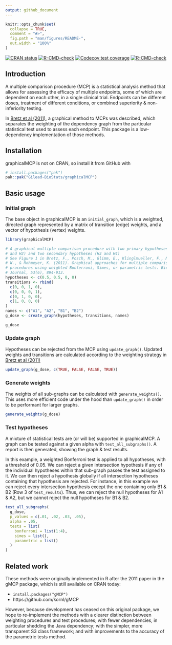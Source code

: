 ```yaml
---
output: github_document
---
```


<!-- README.md is generated from README.Rmd. Please edit that file -->

```r
knitr::opts_chunk$set(
  collapse = TRUE,
  comment = "#>",
  fig.path = "man/figures/README-",
  out.width = "100%"
)
```

<!-- badges: start -->
[![CRAN status](https://www.r-pkg.org/badges/version/graphicalMCP)](https://cran.r-project.org/package=graphicalMCP)
[![R-CMD-check](https://github.com/Gilead-BioStats/graphicalMCP/workflows/R-CMD-check-main/badge.svg)](https://github.com/Gilead-BioStats/graphicalMCP/actions)
[![Codecov test coverage](https://codecov.io/gh/Gilead-BioStats/graphicalMCP/branch/s3-graph_mcp/graph/badge.svg)](https://app.codecov.io/gh/Gilead-BioStats/graphicalMCP?branch=s3-graph_mcp)
[![R-CMD-check](https://github.com/Gilead-BioStats/graphicalMCP/actions/workflows/R-CMD-check.yaml/badge.svg)](https://github.com/Gilead-BioStats/graphicalMCP/actions/workflows/R-CMD-check.yaml)
<!-- badges: end -->

## Introduction

A multiple comparison procedure (MCP) is a statistical analysis method that allows for assessing the efficacy of multiple endpoints, some of which are dependent on each other, in a single clinical trial. Endpoints can be different doses, treatment of different conditions, or combined superiority & non-inferiority testing.

In [Bretz et al (2011)](https://onlinelibrary.wiley.com/doi/10.1002/bimj.201000239), a graphical method to MCPs was described, which separates the weighting of the dependency graph from the particular statistical test used to assess each endpoint. This package is a low-dependency implementation of those methods.

## Installation

graphicalMCP is not on CRAN, so install it from GitHub with

```r
# install.packages("pak")
pak::pak("Gilead-BioStats/graphicalMCP")
```

## Basic usage

### Initial graph

The base object in graphicalMCP is an `initial_graph`, which is a weighted, directed graph represented by a matrix of transition (edge) weights, and a vector of hypothesis (vertex) weights.

```r
library(graphicalMCP)

# A graphical multiple comparison procedure with two primary hypotheses (H1
# and H2) and two secondary hypotheses (H3 and H4)
# See Figure 1 in Bretz, F., Posch, M., Glimm, E., Klinglmueller, F., Maurer,
# W., & Rohmeyer, K. (2011). Graphical approaches for multiple comparison
# procedures using weighted Bonferroni, Simes, or parametric tests. Biometrical
# Journal, 53(6), 894-913.
hypotheses <- c(0.5, 0.5, 0, 0)
transitions <- rbind(
  c(0, 0, 1, 0),
  c(0, 0, 0, 1),
  c(0, 1, 0, 0),
  c(1, 0, 0, 0)
)
names <- c("A1", "A2", "B1", "B2")
g_dose <- create_graph(hypotheses, transitions, names)

g_dose
```

### Update graph

Hypotheses can be rejected from the MCP using `update_graph()`. Updated weights and transitions are calculated according to the weighting strategy in [Bretz et al (2011)](https://onlinelibrary.wiley.com/doi/10.1002/bimj.201000239)

```r
update_graph(g_dose, c(TRUE, FALSE, FALSE, TRUE))
```

### Generate weights

The weights of all sub-graphs can be calculated with `generate_weights()`. This uses more efficient code under the hood than `update_graph()` in order to be performant for larger graphs.

```r
generate_weights(g_dose)
```

### Test hypotheses

A mixture of statistical tests are (or will be) supported in graphicalMCP. A graph can be tested against a given alpha with `test_all_subgraphs()`. A report is then generated, showing the graph & test results.

In this example, a weighted Bonferroni test is applied to all hypotheses, with a threshold of 0.05. We can reject a given intersection hypothesis if any of the individual hypotheses within that sub-graph passes the test assigned to it. We can then reject a hypothesis globally if all intersection hypotheses containing that hypothesis are rejected. For instance, in this example we can reject every intersection hypothesis except the one containing only B1 & B2 (Row 3 of `test_results`). Thus, we can reject the null hypotheses for A1 & A2, but we cannot reject the null hypotheses for B1 & B2.

```r
test_all_subgraphs(
  g_dose,
  p_values = c(.01, .02, .03, .05),
  alpha = .05,
  tests = list(
    bonferroni = list(1:4),
    simes = list(),
    parametric = list()
  )
)
```

## Related work

These methods were originally implemented in R after the 2011 paper in the gMCP package, which is still available on CRAN today:

- `install.packages("gMCP")`
- https://github.com/kornl/gMCP

However, because development has ceased on this original package, we hope to re-implement the methods with a clearer distinction between weighting procedures and test procedures; with fewer dependencies, in particular shedding the Java dependency; with the simpler, more transparent S3 class framework; and with improvements to the accuracy of the parametric tests method.
